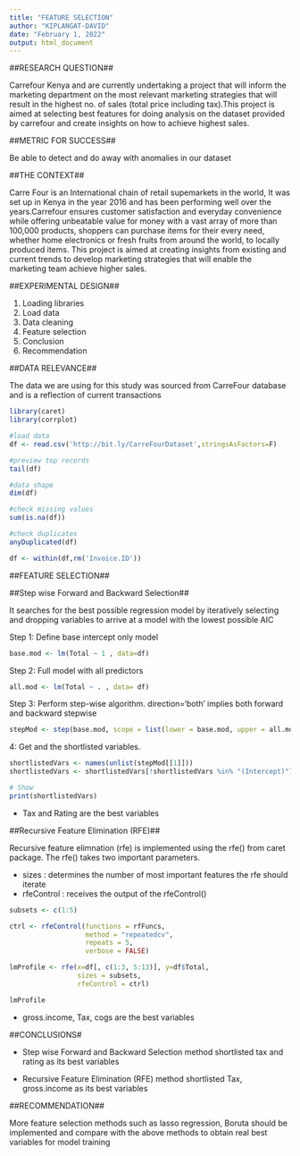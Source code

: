 ---
title: "FEATURE SELECTION"
author: "KIPLANGAT-DAVID"
date: "February 1, 2022"
output: html_document
---

##RESEARCH QUESTION##

Carrefour Kenya and are currently undertaking a project that will inform the marketing department on the most relevant marketing strategies that will result in the highest no. of sales (total price including tax).This project is aimed at selecting best features for doing analysis on the dataset provided by carrefour and create insights on how to achieve highest sales.

##METRIC FOR SUCCESS##

Be able to detect and do away with anomalies in our dataset

##THE CONTEXT##

Carre Four is an International chain of retail supemarkets in the world, It was set up in Kenya in the year 2016 and has been performing well over the years.Carrefour ensures customer satisfaction and everyday convenience while offering unbeatable value for money with a vast array of more than 100,000 products, shoppers can purchase items for their every need, whether home electronics or fresh fruits from around the world, to locally produced items. This project is aimed at creating insights from existing and current trends to develop marketing strategies that will enable the marketing team achieve higher sales.

##EXPERIMENTAL DESIGN##

1. Loading libraries
2. Load data
3. Data cleaning
4. Feature selection
5. Conclusion
6. Recommendation

##DATA RELEVANCE##

The data we are using for this study was sourced from CarreFour database and is a reflection of current transactions

```{r}
library(caret)
library(corrplot)
```

```{r}
#load data
df <- read.csv('http://bit.ly/CarreFourDataset',stringsAsFactors=F)

#preview top records
tail(df)
```

```{r}
#data shape
dim(df)
```

```{r}
#check missing values
sum(is.na(df))
```

```{r}
#check duplicates
anyDuplicated(df)
```


```{r}
df <- within(df,rm('Invoice.ID'))
```


##FEATURE SELECTION##

##Step wise Forward and Backward Selection##

It searches for the best possible regression model by iteratively selecting and dropping variables to arrive at a model with the lowest possible AIC

Step 1: Define base intercept only model
```{r}
base.mod <- lm(Total ~ 1 , data=df)  
```


Step 2: Full model with all predictors
```{r}
all.mod <- lm(Total ~ . , data= df) 
```


Step 3: Perform step-wise algorithm. direction='both' implies both forward and backward stepwise
```{r}
stepMod <- step(base.mod, scope = list(lower = base.mod, upper = all.mod), direction = "both", trace = 0, steps = 500)  
```

 4: Get and the shortlisted variables.
```{r}
shortlistedVars <- names(unlist(stepMod[[1]])) 
shortlistedVars <- shortlistedVars[!shortlistedVars %in% "(Intercept)"] # remove intercept

# Show
print(shortlistedVars)
```
- Tax and Rating are the best variables



##Recursive Feature Elimination (RFE)##
 
Recursive feature elimnation (rfe) is implemented using the rfe() from caret package. The rfe() takes two important parameters.

 - sizes : determines the number of most important features the rfe should iterate
 - rfeControl : receives the output of the rfeControl()
 
```{r}
subsets <- c(1:5)

ctrl <- rfeControl(functions = rfFuncs,
                   method = "repeatedcv",
                   repeats = 5,
                   verbose = FALSE)

lmProfile <- rfe(x=df[, c(1:3, 5:13)], y=df$Total,
                 sizes = subsets,
                 rfeControl = ctrl)

lmProfile

```



- gross.income, Tax, cogs are the best variables


##CONCLUSIONS#

 - Step wise Forward and Backward Selection method shortlisted tax and rating as its best variables
 
 - Recursive Feature Elimination (RFE) method shortlisted Tax, gross.income as its best variables
 
 
 ##RECOMMENDATION##
 
 More feature selection methods such as lasso regression, Boruta should be implemented and compare with the above methods to obtain real best variables for model training
